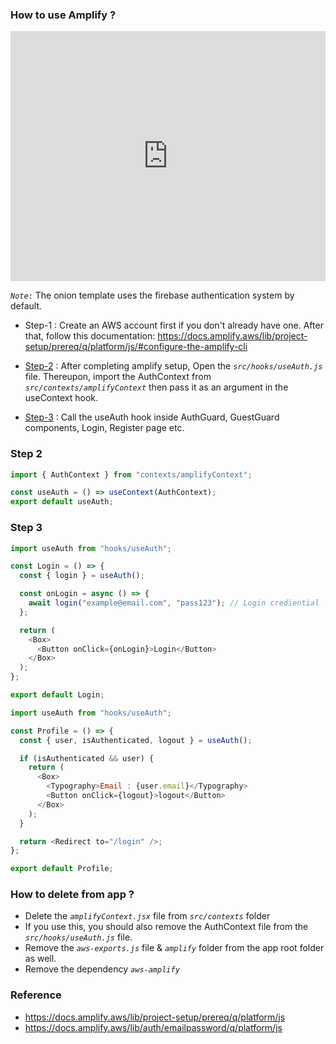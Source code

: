 ### How to use Amplify ?

<iframe
  width="100%"
  height="400"
  src="https://www.youtube.com/embed/9aTv4yR5yrc"
  title="YouTube video player"
  frameBorder="0"
  allow="accelerometer; autoplay; clipboard-write; encrypted-media; gyroscope; picture-in-picture; web-share"
  allowFullScreen
></iframe>

_`Note:`_ The onion template uses the firebase authentication system by default.

- Step-1 : Create an AWS account first if you don't already have one. After that, follow this documentation: https://docs.amplify.aws/lib/project-setup/prereq/q/platform/js/#configure-the-amplify-cli

- [Step-2](#step-2) : After completing amplify setup, Open the _`src/hooks/useAuth.js`_ file. Thereupon, import the AuthContext from _`src/contexts/amplifyContext`_ then pass it as an argument in the useContext hook.

- [Step-3](#step-3) : Call the useAuth hook inside AuthGuard, GuestGuard components, Login, Register page etc.

### Step 2

```js mark=1,3[34:44]
import { AuthContext } from "contexts/amplifyContext";

const useAuth = () => useContext(AuthContext);
export default useAuth;
```

### Step 3

```js login.jsx
import useAuth from "hooks/useAuth";

const Login = () => {
  const { login } = useAuth();

  const onLogin = async () => {
    await login("example@email.com", "pass123"); // Login crediential
  };

  return (
    <Box>
      <Button onClick={onLogin}>Login</Button>
    </Box>
  );
};

export default Login;
```

```js profile.jsx
import useAuth from "hooks/useAuth";

const Profile = () => {
  const { user, isAuthenticated, logout } = useAuth();

  if (isAuthenticated && user) {
    return (
      <Box>
        <Typography>Email : {user.email}</Typography>
        <Button onClick={logout}>logout</Button>
      </Box>
    );
  }

  return <Redirect to="/login" />;
};

export default Profile;
```

### How to delete from app ?

- Delete the _`amplifyContext.jsx`_ file from _`src/contexts`_ folder
- If you use this, you should also remove the AuthContext file from the _`src/hooks/useAuth.js`_ file.
- Remove the _`aws-exports.js`_ file & _`amplify`_ folder from the app root folder as well.
- Remove the dependency _`aws-amplify`_

### Reference

- https://docs.amplify.aws/lib/project-setup/prereq/q/platform/js
- https://docs.amplify.aws/lib/auth/emailpassword/q/platform/js
